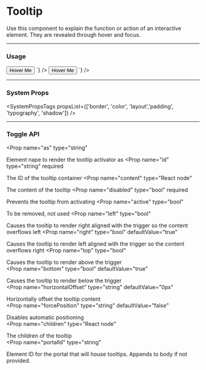 
# Tooltip

Use this component to explain the function or action of an interactive element. They are revealed through hover and focus.

---

### Usage

<LiveCode>
  <LiveCode.Content 
    title="Default Tooltip" 
    code={`
      <Tooltip content="I am an explanation">
        <Button outline>Hover Me</Button>
      </Tooltip>
    `}
  />
  <LiveCode.Content 
    title="Light Tooltip" 
    code={`
      <Tooltip bg="white" color="gray.900" border="400" content="I am an explanation">
        <Button outline>Hover Me</Button>
      </Tooltip>
    `}
  />
</LiveCode>

---

### System Props

<SystemPropsTags propsList={['border', 'color', 'layout','padding', 'typography', 'shadow']} />

---

### Toggle API
<Prop
  name="as"
  type="string"
> 
  Element nape to render the tooltip activator as
</Prop>
<Prop
  name="id"
  type="string"
  required
> 
  The ID of the tooltip container
</Prop>
<Prop
  name="content"
  type="React node"
> 
  The content of the tooltip
</Prop>
<Prop
  name="disabled"
  type="bool"
  required
> 
  Prevents the tooltip from activating
</Prop>
<Prop
  name="active"
  type="bool"
> 
  To be removed, not used
</Prop>
<Prop
  name="left"
  type="bool"
> 
  Causes the tooltip to render right aligned with the trigger so the content overflows left	
</Prop>
<Prop
  name="right"
  type="bool"
  defaultValue="true"
> 
  Causes the tooltip to render left aligned with the trigger so the content overflows right	
</Prop>
<Prop
  name="top"
  type="bool"
> 
  Causes the tooltip to render above the trigger	
</Prop>
<Prop
  name="bottom"
  type="bool"
  defaultValue="true"
> 
  Causes the tooltip to render below the trigger	
</Prop>
<Prop
  name="horizontalOffset"
  type="string"
  defaultValue="0px"
> 
  Horizontally offset the tooltip content	
</Prop>
<Prop
  name="forcePosition"
  type="string"
  defaultValue="false"
> 
  Disables automatic positioning	
</Prop>
<Prop
  name="children"
  type="React node"
> 
  The children of the tooltip	
</Prop>
<Prop
  name="portalId"
  type="string"
> 
  Element ID for the portal that will house tooltips. Appends to body if not provided.	
</Prop>